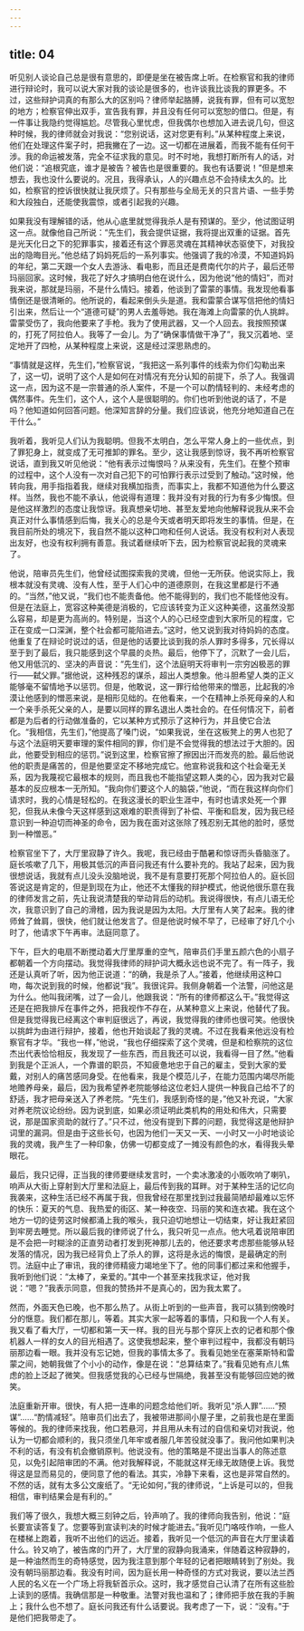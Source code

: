 ```yaml
---
---
---
```

title: 04
---



听见别人谈论自己总是很有意思的，即便是坐在被告席上听。在检察官和我的律师进行辩论时，我可以说大家对我的谈论是很多的，也许谈我比谈我的罪更多。不过，这些辩护词真的有那么大的区别吗？律师举起胳膊，说我有罪，但有可以宽恕的地方；检察官伸出双手，宣告我有罪，并且没有任何可以宽恕的借口。但是，有一件事让我隐约觉得尴尬。尽管我心里忧虑，但我偶尔也想加入进去说几句，但这种时候，我的律师就会对我说：“您别说话，这对您更有利。”从某种程度上来说，他们在处理这件案子时，把我撇在了一边。这一切都在进展着，而我不能有任何干涉。我的命运被发落，完全不征求我的意见。时不时地，我想打断所有人的话，对他们说：“追根究底，谁才是被告？被告也是很重要的。我也有话要说！”但是想来想去，我也没什么要说的。况且，我得承认，人的兴趣点总不会持续太久的。比如，检察官的控诉很快就让我厌烦了。只有那些与全局无关的只言片语、一些手势和大段独白，还能使我震惊，或者引起我的兴趣。

如果我没有理解错的话，他从心底里就觉得我杀人是有预谋的。至少，他试图证明这一点。就像他自己所说：“先生们，我会提供证据，我将提出双重的证据。首先是光天化日之下的犯罪事实，接着还有这个罪恶灵魂在其精神状态驱使下，对我投出的隐晦目光。”他总结了妈妈死后的一系列事实。他强调了我的冷漠，不知道妈妈的年纪，第二天跟一个女人去游泳、看电影，而且还是费南代尔的片子，最后还带玛丽回家。这时候，我花了好久才搞明白他在说什么，因为他说“他的情妇”，而对我来说，那就是玛丽，不是什么情妇。接着，他谈到了雷蒙的事情。我发现他看事情倒还是很清晰的。他所说的，看起来倒头头是道。我和雷蒙合谋写信把他的情妇引出来，然后让一个“道德可疑”的男人去羞辱她。我在海滩上向雷蒙的仇人挑衅。雷蒙受伤了，我向他要来了手枪。我为了使用武器，又一个人回去。我按照预谋的，打死了阿拉伯人。我等了一会儿。为了“确保事情做干净了”，我又沉着地、坚定地开了四枪，从某种程度上来说，这是经过深思熟虑的。

“事情就是这样，先生们，”检察官说，“我把这一系列事件的线索为你们勾勒出来了，这一切，说明了这个人是如何在对情况有充分认知的前提下，杀了人。我强调这一点，因为这不是一宗普通的杀人案件，不是一个可以酌情轻判的、未经考虑的偶然事件。先生们，这个人，这个人是很聪明的。你们也听到他说的话了，不是吗？他知道如何回答问题。他深知言辞的分量。我们应该说，他充分地知道自己在干什么。”

我听着，我听见人们认为我聪明。但我不太明白，怎么平常人身上的一些优点，到了罪犯身上，就变成了无可推卸的罪名。至少，这让我感到惊讶，我不再听检察官说话，直到我又听见他说：“他有表示过悔恨吗？从来没有，先生们。在整个预审的过程中，这个人没有一次对自己犯下的可怕罪行表示过受到了触动。”这时候，他转向我，用手指指着我，继续对我横加指责，而事实上，我都不知道他为什么要这样。当然，我也不能不承认，他说得有道理：我并没有对我的行为有多少悔恨。但是他这样激烈的态度让我惊讶。我真想亲切地、甚至友爱地向他解释说我从来不会真正对什么事情感到后悔，我关心的总是今天或者明天即将发生的事情。但是，在我目前所处的境况下，我自然不能以这种口吻和任何人说话。我没有权利对人表现出友好，也没有权利拥有善意。我试着继续听下去，因为检察官说起我的灵魂来了。

他说，陪审员先生们，他曾经试图探索我的灵魂，但他一无所获。他说实际上，我根本就没有灵魂、没有人性，至于人们心中的道德原则，在我这里都是行不通的。“当然，”他又说，“我们也不能责备他。他不能得到的，我们也不能怪他没有。但是在法庭上，宽容这种美德是消极的，它应该转变为正义这种美德，这虽然没那么容易，却是更为高尚的。特别是，当这个人的心已经空虚到大家所见的程度，它正在变成一口深渊，整个社会都可能陷进去。”这时，他又说到我对待妈妈的态度。他重复了在辩论时说过的话，但是他的话要比谈到我的杀人罪时多得多，冗长得以至于到了最后，我只能感到这个早晨的炎热。最后，他停下了，沉默了一会儿后，他又用低沉的、坚决的声音说：“先生们，这个法庭明天将审判一宗穷凶极恶的罪行——弑父罪。”据他说，这种残忍的谋杀，超出人类想象。他斗胆希望人类的正义能够毫不留情地予以惩罚。但是，他敢说，这一罪行给他带来的憎恶，比起我的冷漠让他感到的憎恶来说，是相形见绌的。在他看来，一个在精神上杀死母亲的人和一个亲手杀死父亲的人，是要以同样的罪名退出人类社会的。在任何情况下，前者都是为后者的行动做准备的，它以某种方式预示了这种行为，并且使它合法化。“我相信，先生们，”他提高了嗓门说，“如果我说，坐在这板凳上的男人也犯了与这个法庭明天要审理的案件相同的罪，你们是不会觉得我的想法过于大胆的。因此，他要受到相应的惩罚。”说到这里，检察官擦了擦因出汗而发亮的脸。最后他说他的职责是痛苦的，但是他要坚定不移地完成它。他宣称说我和这个社会毫无关系，因为我蔑视它最根本的规则，而且我也不能指望这颗人类的心，因为我对它最基本的反应根本一无所知。“我向你们要这个人的脑袋，”他说，“而在我这样向你们请求时，我的心情是轻松的。在我这漫长的职业生涯中，有时也请求处死一个罪犯，但我从未像今天这样感到这艰难的职责得到了补偿、平衡和启发，因为我已经意识到一种迫切而神圣的命令，因为我在面对这张除了残忍别无其他的脸时，感觉到一种憎恶。”

检察官坐下了，大厅里寂静了许久。我呢，我已经由于酷暑和惊讶而头昏脑涨了。庭长咳嗽了几下，用极其低沉的声音问我还有什么要补充的。我站了起来，因为我很想说话，我就有点儿没头没脑地说，我不是有意要打死那个阿拉伯人的。庭长回答说这是肯定的，但是到现在为止，他还不太懂我的辩护模式，他说他很乐意在我的律师发言之前，先让我说清楚我的举动背后的动机。我说得很快，有点儿语无伦次，我意识到了自己的滑稽，因为我说是因为太阳。大厅里有人笑了起来。我的律师耸了耸肩，很快，他们就让他发言了。但是他说时候不早了，已经审了好几个小时了，他请求下午再审。法庭同意了。

下午，巨大的电扇不断搅动着大厅里厚重的空气，陪审员们手里五颜六色的小扇子都朝着一个方向摆动。我觉得我律师的辩护词大概永远也说不完了。有一阵子，我还是认真听了听，因为他正说道：“的确，我是杀了人。”接着，他继续用这种口吻，每次说到我的时候，他都说“我”。我很诧异。我侧身朝着一个法警，问他这是为什么。他叫我闭嘴，过了一会儿，他跟我说：“所有的律师都这么干。”我觉得这还是在把我排斥在事件之外，把我视作不存在，从某种意义上来说，他替代了我。但是我觉得我已经离这个审判庭很远了，再说，我觉得我的律师也很可笑。他很快以挑衅为由进行辩护，接着，他也开始谈起了我的灵魂。不过在我看来他远没有检察官有才华。“我也一样，”他说，“我也仔细探索了这个灵魂，但是和检察院的这位杰出代表恰恰相反，我发现了一些东西，而且我还可以说，我看得一目了然。”他看到我是个正派人，一个靠谱的职员，不知疲惫地忠于自己的雇主，受到大家的爱戴，对别人的痛苦感同身受。在他看来，我是个模范儿子，在能力范围内竭尽所能地赡养母亲，最后，因为我希望养老院能够给这位老妇人提供一种我自己给不了的舒适，我才把母亲送入了养老院。“先生们，我感到奇怪的是，”他又补充说，“大家对养老院议论纷纷。因为说到底，如果必须证明此类机构的用处和伟大，只需要说，那是国家资助的就行了。”只不过，他没有提到下葬的问题，我觉得这是他辩护词里的漏洞。但是由于这些长句，也因为他们一天又一天、一小时又一小时地谈论我的灵魂，我产生了一种印象，仿佛一切都变成了一摊没有颜色的水，看得我头晕眼花。

最后，我只记得，正当我的律师要继续发言时，一个卖冰激凌的小贩吹响了喇叭，响声从大街上穿射到大厅里和法庭上，最后传到我的耳畔。对于某种生活的记忆向我袭来，这种生活已经不再属于我，但我曾经在那里找到过我最简陋却最难以忘怀的快乐：夏天的气息、我热爱的街区、某一种夜空、玛丽的笑和连衣裙。我在这个地方一切的徒劳这时候都涌上我的喉头，我只迫切地想让一切结束，好让我赶紧回到牢房去睡觉。所以最后我的律师说了什么，我只听见一点点。他大吼着说陪审团是不会把一时糊涂的正直劳动者打发到死神那儿去的，他还要求考虑那些能够从轻发落的情况，因为我已经背负上了杀人的罪，这将是永远的悔恨，是最确定的刑罚。法庭中止了审讯，我的律师精疲力竭地坐下了。他的同事们都过来和他握手，我听到他们说：“太棒了，亲爱的。”其中一个甚至来找我求证，他对我说：“嗯？”我表示同意，但我的赞扬并不是真心的，因为我太累了。

然而，外面天色已晚，也不那么热了。从街上听到的一些声音，我可以猜到傍晚时分的惬意。我们都在那儿，等着。其实大家一起等着的事情，只和我一个人有关。我又看了看大厅，一切都和第一天一样。我的目光与那个穿灰上衣的记者和那个像机器人一样的女人的目光相遇了。这使我想起来，整个审判过程中，我都没有朝玛丽那边看一眼。我并没有忘记她，但我的事情太多了。我看见她坐在塞莱斯特和雷蒙之间，她朝我做了个小小的动作，像是在说：“总算结束了。”我看见她有点儿焦虑的脸上泛起了微笑。但我感觉我的心已经与世隔绝，我甚至没有能够回应她的微笑。

法庭重新开审。很快，有人把一连串的问题念给他们听。我听见“杀人罪”……“预谋”……“酌情减轻”。陪审员们出去了，我被带进那间小屋子里，之前我也是在里面等候的。我的律师来找我，他口若悬河，并且用从未有过的自信和亲切对我说，他认为一切都会顺利的，我只须坐几年牢或者服几年苦役就没事了。我问他如果判决不利的话，有没有机会撤销原判。他说没有。他的策略是不提出当事人的陈述意见，以免引起陪审团的不满。他对我解释说，不能就这样无缘无故随便上诉。我觉得这是显而易见的，便同意了他的看法。其实，冷静下来看，这也是非常自然的。不然的话，就有太多公文废纸了。“无论如何，”我的律师说，“上诉是可以的，但我相信，审判结果会是有利的。”

我们等了很久，我想大概三刻钟之后，铃声响了。我的律师向我告别，他说：“庭长要宣读答复了。您要等到宣读判决的时候才能进去。”我听见门咯吱作响，一些人在楼梯上跑着，我听不出他们的远近。接着，我听见一个低沉的声音在大厅里读着什么。铃又响了，被告席的门开了，大厅里的寂静向我涌来，伴随着这种寂静的，是一种油然而生的奇特感觉，因为我注意到那个年轻的记者把眼睛转到了别处。我没有朝玛丽那边看。我没有时间，因为庭长用一种奇怪的方式对我说，要以法兰西人民的名义在一个广场上将我斩首示众。这时，我才感觉自己认清了在所有这些脸上读到的感情。我确信那是一种敬重。法警对我也温和了；律师把手放在我的手腕上；我什么也不想了。庭长问我还有什么话要说。我考虑了一下，说：“没有。”于是他们把我带走了。